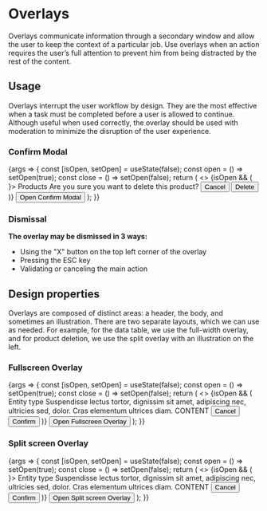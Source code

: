 
<Meta title="Patterns/Overlays" />

# Overlays

Overlays communicate information through a secondary window and allow the user to keep the context of a particular job. Use overlays when an action requires the user’s full attention to prevent him from being distracted by the rest of the content.

## Usage

Overlays interrupt the user workflow by design. They are the most effective when a task must be completed before a user is allowed to continue. Although useful when used correctly, the overlay should be used with moderation to minimize the disruption of the user experience.

### Confirm Modal

<Canvas>
  <Story name="Confirm Modal">
    {args => {
      const [isOpen, setOpen] = useState(false);
      const open = () => setOpen(true);
      const close = () => setOpen(false);
      return (
        <>
          {isOpen && (
            <Modal closeTitle="Close" onClose={close} illustration={<DeleteIllustration />}>
              <SectionTitle color="brand">Products</SectionTitle>
              <Title>Confirm deletion</Title>
              Are you sure you want to delete this product?
              <Modal.BottomButtons>
                <Button level="tertiary" onClick={close}>
                  Cancel
                </Button>
                <Button level="danger" onClick={close}>
                  Delete
                </Button>
              </Modal.BottomButtons>
            </Modal>
          )}
          <Button onClick={open}>Open Confirm Modal</Button>
        </>
      );
    }}
  </Story>
</Canvas>

### Dismissal

**The overlay may be dismissed in 3 ways:**

- Using the "X" button on the top left corner of the overlay
- Pressing the ESC key
- Validating or canceling the main action

## Design properties

Overlays are composed of distinct areas: a header, the body, and sometimes an illustration. There are two separate layouts, which we can use as needed. For example, for the data table, we use the full-width overlay, and for product deletion, we use the split overlay with an illustration on the left.

### Fullscreen Overlay

<Canvas>
  <Story name="Fullscreen Overlay">
    {args => {
      const [isOpen, setOpen] = useState(false);
      const open = () => setOpen(true);
      const close = () => setOpen(false);
      return (
        <>
          {isOpen && (
            <Modal closeTitle="Close" onClose={close}>
              <SectionTitle color="brand">Entity type</SectionTitle>
              <Title>Title of Overlay</Title>
              Suspendisse lectus tortor, dignissim sit amet, adipiscing nec, ultricies sed, dolor. Cras elementum
              ultrices diam.
              <Content width={900} height={400}>
                CONTENT
              </Content>
              <Modal.BottomButtons>
                <Button level="tertiary" onClick={close}>
                  Cancel
                </Button>
                <Button level="primary" onClick={close}>
                  Confirm
                </Button>
              </Modal.BottomButtons>
            </Modal>
          )}
          <Button onClick={open}>Open Fullscreen Overlay</Button>
        </>
      );
    }}
  </Story>
</Canvas>

### Split screen Overlay

<Canvas>
  <Story name="Split screen Overlay">
    {args => {
      const [isOpen, setOpen] = useState(false);
      const open = () => setOpen(true);
      const close = () => setOpen(false);
      return (
        <>
          {isOpen && (
            <Modal closeTitle="Close" onClose={close} illustration={<AddingValueIllustration />}>
              <SectionTitle color="brand">Entity type</SectionTitle>
              <Title>Title of Overlay</Title>
              Suspendisse lectus tortor, dignissim sit amet, adipiscing nec, ultricies sed, dolor. Cras elementum
              ultrices diam.
              <Content width={600} height={300}>
                CONTENT
              </Content>
              <Modal.BottomButtons>
                <Button level="tertiary" onClick={close}>
                  Cancel
                </Button>
                <Button level="primary" onClick={close}>
                  Confirm
                </Button>
              </Modal.BottomButtons>
            </Modal>
          )}
          <Button onClick={open}>Open Split screen Overlay</Button>
        </>
      );
    }}
  </Story>
</Canvas>
